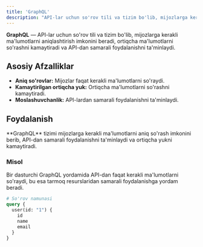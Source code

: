 ```yaml
---
title: 'GraphQL'
description: "API-lar uchun so'rov tili va tizim bo'lib, mijozlarga kerakli ma'lumotlarni aniqlashtirish imkonini beradi, ortiqcha ma'lumotlarni so'rashni kamaytiradi va API-dan samarali foydalanishni ta'minlaydi."
---
```


**GraphQL** — API-lar uchun so'rov tili va tizim bo'lib, mijozlarga kerakli ma'lumotlarni aniqlashtirish imkonini beradi, ortiqcha ma'lumotlarni so'rashni kamaytiradi va API-dan samarali foydalanishni ta'minlaydi.

## Asosiy Afzalliklar

- **Aniq so'rovlar:** Mijozlar faqat kerakli ma'lumotlarni so'raydi.
- **Kamaytirilgan ortiqcha yuk:** Ortiqcha ma'lumotlarni so'rashni kamaytiradi.
- **Moslashuvchanlik:** API-lardan samarali foydalanishni ta'minlaydi.

## Foydalanish

<Callout>
  **GraphQL** tizimi mijozlarga kerakli ma'lumotlarni aniq so'rash imkonini berib, API-dan samarali foydalanishni
  ta'minlaydi va ortiqcha yukni kamaytiradi.
</Callout>

### Misol

Bir dasturchi GraphQL yordamida API-dan faqat kerakli ma'lumotlarni so'raydi, bu esa tarmoq resurslaridan samarali foydalanishga yordam beradi.

```graphql
# So'rov namunasi
query {
  user(id: "1") {
    id
    name
    email
  }
}
```
